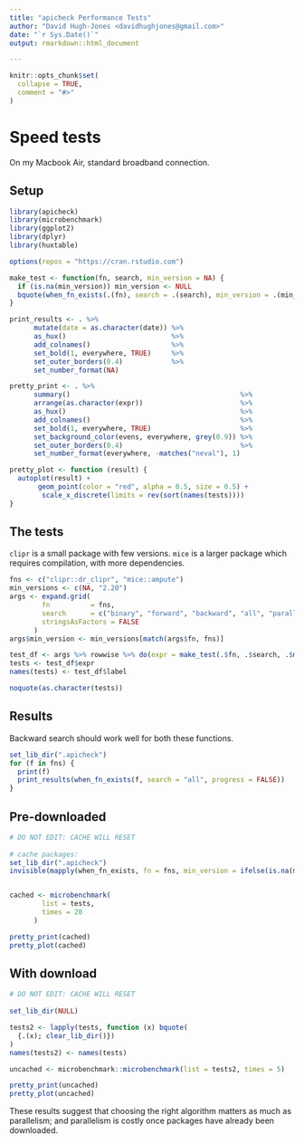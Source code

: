 ```yaml
---
title: "apicheck Performance Tests"
author: "David Hugh-Jones <davidhughjones@gmail.com>"
date: "`r Sys.Date()`"
output: rmarkdown::html_document

---
```


```r
knitr::opts_chunk$set(
  collapse = TRUE,
  comment = "#>"
)

```

# Speed tests

On my Macbook Air, standard broadband connection.


## Setup

```r
library(apicheck)
library(microbenchmark)
library(ggplot2)
library(dplyr)
library(huxtable)

options(repos = "https://cran.rstudio.com")

make_test <- function(fn, search, min_version = NA) {
  if (is.na(min_version)) min_version <- NULL
  bquote(when_fn_exists(.(fn), search = .(search), min_version = .(min_version), progress = FALSE))
}

print_results <- . %>% 
      mutate(date = as.character(date)) %>% 
      as_hux()                          %>% 
      add_colnames()                    %>% 
      set_bold(1, everywhere, TRUE)     %>% 
      set_outer_borders(0.4)            %>% 
      set_number_format(NA)

pretty_print <- . %>% 
      summary()                                          %>% 
      arrange(as.character(expr))                        %>% 
      as_hux()                                           %>% 
      add_colnames()                                     %>% 
      set_bold(1, everywhere, TRUE)                      %>% 
      set_background_color(evens, everywhere, grey(0.9)) %>% 
      set_outer_borders(0.4)                             %>% 
      set_number_format(everywhere, -matches("neval"), 1)

pretty_plot <- function (result) {
  autoplot(result) + 
       geom_point(color = "red", alpha = 0.5, size = 0.5) + 
        scale_x_discrete(limits = rev(sort(names(tests))))
}
```

## The tests

`clipr` is a small package with few versions. `mice` is a larger package which requires compilation, with more
dependencies.

```r
fns <- c("clipr::dr_clipr", "mice::ampute") 
min_versions <- c(NA, "2.20")
args <- expand.grid(
        fn          = fns,
        search      = c("binary", "forward", "backward", "all", "parallel"), 
        stringsAsFactors = FALSE
      )
args$min_version <- min_versions[match(args$fn, fns)]

test_df <- args %>% rowwise %>% do(expr = make_test(.$fn, .$search, .$min_version)) %>% bind_cols(args) %>% mutate(label = paste(fn, search, sep = " / "))
tests <- test_df$expr
names(tests) <- test_df$label

noquote(as.character(tests))
```

## Results

Backward search should work well for both these functions.

```r
set_lib_dir(".apicheck")
for (f in fns) {
  print(f)
  print_results(when_fn_exists(f, search = "all", progress = FALSE))  
}

```

## Pre-downloaded

```r

# DO NOT EDIT: CACHE WILL RESET
  
# cache packages:
set_lib_dir(".apicheck")
invisible(mapply(when_fn_exists, fn = fns, min_version = ifelse(is.na(min_versions), "0.0", min_versions), search = "all", progress = FALSE))


cached <- microbenchmark(
        list = tests,
        times = 20
      )
```

```r

pretty_print(cached)
pretty_plot(cached)

```

## With download


```r

# DO NOT EDIT: CACHE WILL RESET
  
set_lib_dir(NULL)

tests2 <- lapply(tests, function (x) bquote(
  {.(x); clear_lib_dir()})
)
names(tests2) <- names(tests)

uncached <- microbenchmark::microbenchmark(list = tests2, times = 5)

```

```r

pretty_print(uncached)
pretty_plot(uncached)

```

These results suggest that choosing the right algorithm matters as much as parallelism;
and parallelism is costly once packages have already been downloaded.
